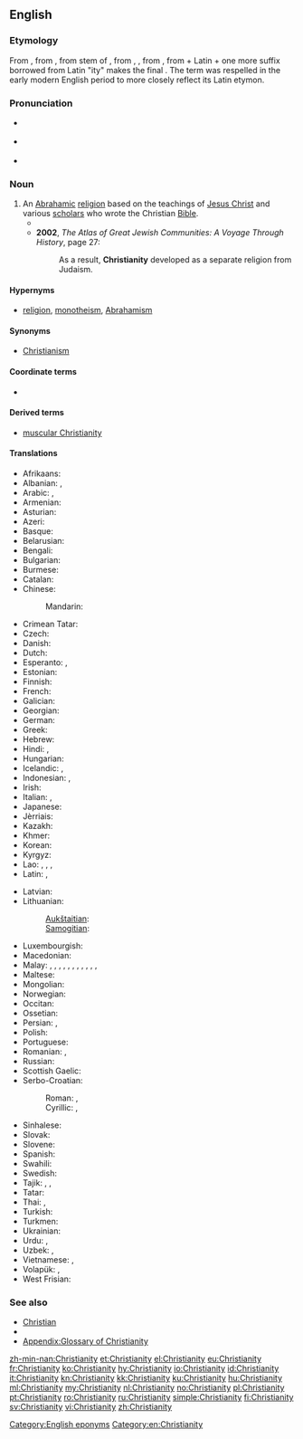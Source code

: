 ==English==

===Etymology===
From {{etyl|enm|en}} {{term|cristente|lang=enm}}, from {{etyl|fro|en}} {{term|crestiente|lang=fro}}, from {{etyl|ML.|en}} stem of {{term|Christiānitās||lang=la}}, from {{etyl|la|en}} {{term|christianus|lang=la}}, {{term|Christianus|lang=la}}, from {{etyl|grc|en}} {{term|Χριστιανός|lang=grc|tr=Christianos}}, from {{term|Χριστός||lang=grc|tr=Christos|Christ, anointed one}} + Latin {{term|-anus||lang=la|suffix for of, related to}} + one more suffix borrowed from Latin "ity" makes the final {{suffix|Christian|ity|lang=en}}. The term was respelled in the early modern English period to more closely reflect its Latin etymon.

===Pronunciation===
* {{a|RP}} {{IPA|/ˌkrɪstiˈænɪti/|lang=en}}
* {{a|US}} {{IPA|/ˌkrɪstʃiˈænɪti/|lang=en}}
* {{audio|en-us-Christianity.ogg|Audio (US)|lang=en}}

===Noun===
{{en-noun|-|Christianities}}

# An [[Abrahamic]] [[religion]] based on the teachings of [[Jesus Christ]] and various [[scholar]]s who wrote the Christian [[Bible]].
#* {{quote-book|year=1922|author={{w|Ben Travers}}|title={{w|A Cuckoo in the Nest}}
|chapter=4|url=http://openlibrary.org/works/OL1521052W
|passage=By some paradoxical evolution rancour and intolerance have been established in the vanguard of primitive '''Christianity'''. Mrs. Spoker, in common with many of the stricter disciples of righteousness, was as inclement in demeanour as she was cadaverous in aspect.}}
#* '''2002''', ''The Atlas of Great Jewish Communities: A Voyage Through History'', page 27:
#*: As a result, '''Christianity''' developed as a separate religion from Judaism.

====Hypernyms====
* [[religion]], [[monotheism]], [[Abrahamism]]

====Synonyms====
* [[Christianism]]

====Coordinate terms====
* {{list:religions/en}}

====Derived terms====
* [[muscular Christianity]]

====Translations====
{{trans-top|monotheistic religion}}
* Afrikaans: {{t|af|christendom}}
* Albanian: {{t|sq|krishterimi}}, {{t|sq|krishtërim}}
* Arabic: {{t+|ar|مسيحية|f|tr=masīḥíyya|sc=Arab}}, {{t|ar|نصرانية|f|tr=naṣrāníyya|sc=Arab}}
* Armenian: {{t|hy|քրիստոնեություն|tr=k’ristoneut’yun}}
* Asturian: {{t|ast|cristianismu|m}}
* Azeri: {{t|az|xristianlıq}}
* Basque: {{t|eu|kristautasun}}
* Belarusian: {{t|be|хрысціянства|n|tr=xryscijánstva|sc=Cyrl}}
* Bengali: {{t|bn|খ্রিস্ট ধর্ম|tr=khrisţ dhôrm|sc=Beng}}
* Bulgarian: {{t|bg|християнство|n|tr=hristijánstvo|sc=Cyrl}}
* Burmese: {{t|my|သိက္ခါတော်ရ|tr= thei' kha do ja.|sc=Mymr}}
* Catalan: {{t+|ca|cristianisme|m}}
* Chinese:
*: Mandarin: {{t+|cmn|基督教|tr=Jīdūjiào|sc=Hani}}
* Crimean Tatar: {{t|crh|hristianlıq}}
* Czech: {{t+|cs|křesťanství|n}}
* Danish: {{t|da|kristendom}}
* Dutch: {{t+|nl|christendom|n}}
* Esperanto: {{t|eo|kristanismo}}, {{t|eo|kristismo}}
* Estonian: {{t|et|ristiusk}}
* Finnish: {{t+|fi|kristinusko}}
* French: {{t+|fr|christianisme|m}}
* Galician: {{t|gl|cristianismo|m}}
* Georgian: {{t|ka|ქრისტიანობა|tr=k'ristianoba|sc=Geor}}
* German: {{t+|de|Christentum|n}}
* Greek: {{t+|el|χριστιανισμός|m|tr=christianismós}}
* Hebrew: {{t|he|נַצְרוּת|f|tr=natsrút|sc=Hebr}}
* Hindi: {{t|hi|ईसाई धर्म|tr=īsāī dharm}}, {{t|hi|ईसाइयत|tr=īsāiyat}}
* Hungarian: {{t+|hu|kereszténység}}
* Icelandic: {{t|is|kristindómur|m}}, {{t+|is|kristni|f}}
* Indonesian: {{t+|id|Kristen}}, {{t|id|Kekristenan}}
* Irish: {{t|ga|Críostaíocht}}
* Italian: {{t|it|cristianità|f}}, {{t+|it|cristianesimo|m}}
* Japanese: {{t+|ja|キリスト教|tr=Kirisuto-kyō|sc=Jpan}}
* Jèrriais: {{t|roa-jer|Chrêtchienneté|f}}
* Kazakh: {{t|kk|христиандық|tr=xrïstïandıq|sc=Cyrl}}
* Khmer: {{t|km|គ្រិស្តសាសនា|tr=krɨh saasnaa|sc=Khmr}}
* Korean: {{t+|ko|기독교|tr=Gidokgyo|sc=Kore}}
* Kyrgyz: {{t|ky|машаякчылык|tr=maşayakçılik|sc=Cyrl}}
* Lao: {{t|lo|ສາດສະໜາຄະລິດ|tr=sȁːtsánǎː kʰā līt|sc=Laoo}}, {{t|lo|ສາສນາກິດ|tr=sȁːt sá năː kít|sc=Laoo}}, {{t|lo|ຄິດສາດສະໜາ|tr=kʰīt sȁːtsánǎː|sc=Laoo}}, {{t|lo|ສາສະໜາພະເຢຊູ|tr=sǎːsánǎː pʰā yèː súː|sc=Laoo}}
* Latin: {{t|la|Christianismus|m}}, {{t|la|Christianitas}}
{{trans-mid}}
* Latvian: {{t|lv|kristietība|f}}
* Lithuanian:
*: [[Aukštaitian]]: {{t+|lt|krikščionybė|f}}
*: [[Samogitian]]: {{t|sgs|krėkštiuonībė|f}}
* Luxembourgish: {{t+|lb|Chrëschtentum}}
* Macedonian: {{t|mk|христијанство|n|tr=hristijánstvo}}
* Malay: {{t|ms|Kristian}}, {{t|ms|Masihi}}, {{t|ms|Nasrani}}, {{t|ms|Serani}}, {{t|ms|agama Kristian}}, {{t|ms|agama Masihi}}, {{t|ms|agama Nasrani}}, {{t|ms|agama Serani}}, {{t|ms|agama Kristian}}, {{t|ms|agama Masihi}}, {{t|ms|agama Nasrani}}, {{t|ms|agama Serani}}
* Maltese: {{t|mt|kristjaniżmu}}
* Mongolian: {{t|mn|христийн шашин|tr=hristijn šašin|sc=Cyrl}}
* Norwegian: {{t+|no|kristendom}}
* Occitan: {{t|oc|cristianisme|m}}
* Ossetian: {{t|os|чырыстонад|sc=Cyrl}}
* Persian: {{t+|fa|مسیحیت|tr=masihiyat|sc=fa-Arab}}, {{t+|fa|ترسایی|tr=tarsâyi|sc=fa-Arab}}
* Polish: {{t+|pl|chrześcijaństwo|n}}
* Portuguese: {{t+|pt|cristianismo|m}}
* Romanian: {{t+|ro|creștinism|n}}, {{t+|ro|creștinătate|f}}
* Russian: {{t+|ru|христианство|n|tr=xristiánstvo}}
* Scottish Gaelic: {{t|gd|Crìosdaidheachd|f}}
* Serbo-Croatian:
*: Roman: {{qualifier|Bosnian, Serbian}} {{t|sh|хришћанство|n}}, {{qualifier|Croatian}} {{t|sh|кршћанство|n}}
*: Cyrillic: {{qualifier|Bosnian, Serbian}} {{t+|sh|hrišćanstvo|n}}, {{qualifier|Croatian}} {{t+|sh|kršćanstvo|n}}
* Sinhalese: {{t|si|ක්‍රිස්තියානි ආගම|sc=Sinh}}
* Slovak: {{t|sk|kresťanstvo|n}}
* Slovene: {{t+|sl|krščanstvo|n}}
* Spanish: {{t+|es|cristianismo|m}}
* Swahili: {{t|sw|Ukristo}}
* Swedish: {{t+|sv|kristendom|c}}
* Tajik: {{t|tg|дини насронӣ|tr=dini nasronī|sc=Cyrl}}, {{t|tg|дини христианӣ|tr=dini xristianī|sc=Cyrl}}, {{t|tg|тарсоӣ‍|tr=tarsoī|sc=Cyrl}}
* Tatar: {{t|tt|христианлык|tr=xristianlıq|sc=Cyrl}}
* Thai: {{t|th|ศาสนาคริสต์|tr=sàat-sà-năa krít|sc=Thai}}, {{t|th|คริสต์ศาสนา|tr=krít sàat-sà-năa|sc=Thai}}
* Turkish: {{t+|tr|Hristiyanlık}}
* Turkmen: {{t|tk|hristiýanlyk}}
* Ukrainian: {{t|uk|християнство|n|tr=xrystyjánstvo|sc=Cyrl}}
* Urdu: {{t|ur|عیسائی مذہب|m|tr=īsāī maz'hab|sc=ur-Arab}}, {{t|ur|عیسائیت|tr='īsāiyat|sc=ur-Arab}}
* Uzbek: {{t|uz|xristianlik}}, {{t|uz|masihiylik}}
* Vietnamese: {{t+|vi|Kitô giáo}}, {{t+|vi|Cơ Đốc giáo}}
* Volapük: {{t+|vo|krit}}, {{qualifier|primitive}} {{t|vo|rukrit}}
* West Frisian: {{t|fy|Kristendom}}
{{trans-bottom}}

===See also===
* [[Christian]]
* {{pedia}}
* [[Appendix:Glossary of Christianity]]

[[Category:English eponyms]]
[[Category:en:Christianity]]

[[zh-min-nan:Christianity]]
[[et:Christianity]]
[[el:Christianity]]
[[eu:Christianity]]
[[fr:Christianity]]
[[ko:Christianity]]
[[hy:Christianity]]
[[io:Christianity]]
[[id:Christianity]]
[[it:Christianity]]
[[kn:Christianity]]
[[kk:Christianity]]
[[ku:Christianity]]
[[hu:Christianity]]
[[ml:Christianity]]
[[my:Christianity]]
[[nl:Christianity]]
[[no:Christianity]]
[[pl:Christianity]]
[[pt:Christianity]]
[[ro:Christianity]]
[[ru:Christianity]]
[[simple:Christianity]]
[[fi:Christianity]]
[[sv:Christianity]]
[[vi:Christianity]]
[[zh:Christianity]]